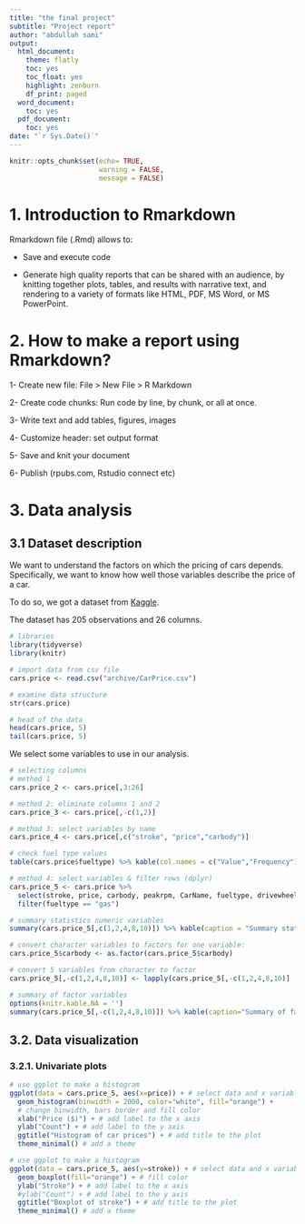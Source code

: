 ```yaml
---
title: "the final project"
subtitle: "Project report"
author: "abdullah sami"
output:
  html_document:
    theme: flatly
    toc: yes
    toc_float: yes
    highlight: zenburn
    df_print: paged
  word_document:
    toc: yes
  pdf_document:
    toc: yes
date: "`r Sys.Date()`"
---
```


```r
knitr::opts_chunk$set(echo= TRUE,
                      warning = FALSE,
                      message = FALSE)
```


# 1. Introduction to Rmarkdown

Rmarkdown file (.Rmd) allows to:

- Save and execute code

- Generate high quality reports that can be shared with an audience, by knitting together plots, tables, and results with narrative text, and rendering to a variety of formats like HTML, PDF, MS Word, or MS PowerPoint.


# 2. How to make a report using Rmarkdown?

1- Create new file:  File > New File > R Markdown

2- Create code chunks: Run code by line, by chunk, or all at once.

3- Write text and add tables, figures, images

4- Customize header: set output format

5- Save and knit your document

6- Publish (rpubs.com, Rstudio connect etc)


# 3. Data analysis

## 3.1 Dataset description

We want to understand the factors on which the pricing of cars depends. Specifically, we want to know how well those variables describe the price of a car.

To do so, we got a dataset from [Kaggle](https://www.kaggle.com/datasets/hellbuoy/car-price-prediction?resource=download).

The dataset has 205 observations and 26 columns.

```r
# libraries
library(tidyverse)
library(knitr)
```


```r
# import data from csv file
cars.price <- read.csv("archive/CarPrice.csv")

# examine data structure
str(cars.price)

# head of the data
head(cars.price, 5)
tail(cars.price, 5)
```

We select some variables to use in our analysis. 

```r
# selecting columns
# method 1
cars.price_2 <- cars.price[,3:26]

# method 2: eliminate columns 1 and 2
cars.price_3 <- cars.price[,-c(1,2)]

# method 3: select variables by name
cars.price_4 <- cars.price[,c("stroke", "price","carbody")]

```


```r
# check fuel type values
table(cars.price$fueltype) %>% kable(col.names = c("Value","Frequency"), caption="Fuel type values")

# method 4: select variables & filter rows (dplyr)
cars.price_5 <- cars.price %>%
  select(stroke, price, carbody, peakrpm, CarName, fueltype, drivewheel, curbweight, enginetype, horsepower) %>%
  filter(fueltype == "gas")
```


```r
# summary statistics numeric variables
summary(cars.price_5[,c(1,2,4,8,10)]) %>% kable(caption = "Summary statistics numeric variables")
```


```r
# convert character variables to factors for one variable:
cars.price_5$carbody <- as.factor(cars.price_5$carbody)

# convert 5 variables from character to factor
cars.price_5[,-c(1,2,4,8,10)] <- lapply(cars.price_5[,-c(1,2,4,8,10)] , as.factor)

# summary of factor variables
options(knitr.kable.NA = '')
summary(cars.price_5[,-c(1,2,4,8,10)]) %>% kable(caption="Summary of factor variables")
```


## 3.2. Data visualization

### 3.2.1. Univariate plots

```r

# use ggplot to make a histogram
ggplot(data = cars.price_5, aes(x=price)) + # select data and x variable
  geom_histogram(binwidth = 2000, color="white", fill="orange") +
  # change binwidth, bars border and fill color
  xlab("Price ($)") + # add label to the x axis
  ylab("Count") + # add label to the y axis
  ggtitle("Histogram of car prices") + # add title to the plot
  theme_minimal() # add a theme

```

```r

# use ggplot to make a histogram
ggplot(data = cars.price_5, aes(y=stroke)) + # select data and x variable
  geom_boxplot(fill="orange") + # fill color
  ylab("Stroke") + # add label to the x axis
  #ylab("Count") + # add label to the y axis
  ggtitle("Boxplot of stroke") + # add title to the plot
  theme_minimal() # add a theme

```
